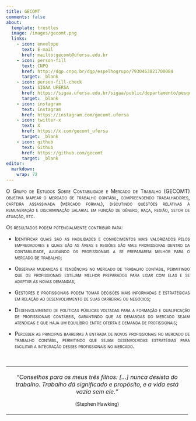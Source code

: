 ```yaml
---
title: GECOMT
comments: false
about:
  template: trestles
  image: /images/gecomt.png
  links:
    - icon: envelope
      text: E-mail
      href: mailto:gecomt@ufersa.edu.br
    - icon: person-fill
      text: CNPQ
      href: http://dgp.cnpq.br/dgp/espelhogrupo/7930463821700084
      target: _blank
    - icon: person-fill-check
      text: SIGAA UFERSA
      href: https://sigaa.ufersa.edu.br/sigaa/public/departamento/pesquisa.jsf?id=928
      target: _blank    
    - icon: instagram
      text: Instagram
      href: https://instagram.com/gecomt.ufersa
    - icon: twitter-x
      text: X
      href: https://x.com/gecomt_ufersa
      target: _blank
    - icon: github
      text: Github
      href: https://github.com/gecomt
      target: _blank
editor: 
  markdown: 
    wrap: 72
---
```


```{=html}
<style>
  .justificado {
    text-align: justify;
  }
</style>
```
::: {#hero-heading .justificado}
[O Grupo de Estudos Sobre Contabilidade e Mercado de Trabalho (GECOMT)
objetiva mapear o mercado de trabalho contábil, compreendendo
trabalhadores, carteira assassinada (mercado formal), discutindo
questões relativas à remuneração e discriminação salarial em função de
gênero, raça, região, setor de atuação, etc.]{.smallcaps}

[Os resultados podem potencialmente contribuir para:]{.smallcaps}

-   [Identificar quais são as habilidades e conhecimentos mais
    valorizados pelos empregadores e quais são as áreas e regiões são
    mais promissoras dentro da contabilidade, ajudando os profissionais
    a se prepararem melhor para o mercado de trabalho;]{.smallcaps}

-   [Observar mudanças e tendências no mercado de trabalho contábil,
    permitindo que os profissionais estejam melhor preparados para lidar
    com elas e se adaptar às novas demandas;]{.smallcaps}

-   [Gestores e profissionais podem tomar decisões mais informadas e
    estratégicas em relação ao desenvolvimento de suas carreiras ou
    negócios;]{.smallcaps}

-   [Desenvolvimento de políticas públicas voltadas para a formação e
    qualificação de profissionais contábeis, garantindo que as demandas
    do mercado sejam atendidas e que haja um equilíbrio entre oferta e
    demanda de profissionais;]{.smallcaps}

-   [Perceber as principais barreiras à entrada de novos profissionais
    no mercado de trabalho contábil, permitindo que sejam desenvolvidas
    estratégias para facilitar a integração desses profissionais no
    mercado.]{.smallcaps}
:::

     

+:--------------------------------------------------------------------:+
| *“Conselhos para os meus três filhos: \[...\] nunca desista do       |
| trabalho. Trabalho dá significado e propósito, e a vida está vazia   |
| sem ele.”*                                                           |
|                                                                      |
| ^(Stephen Hawking)^                                                  |
+----------------------------------------------------------------------+
